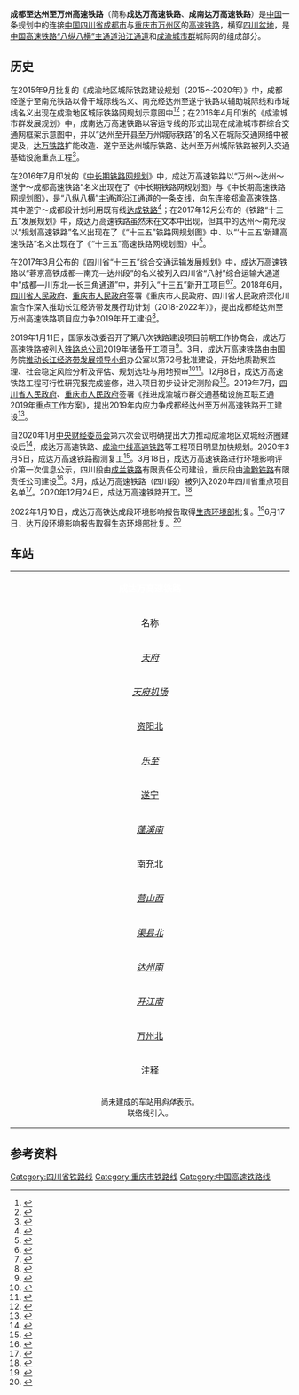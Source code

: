 {{NoteTA
 | G1 = Railway
}}
{{CN Future infrastructure}}
{{Infobox rail system-route
|rail_name=成都至达州至万州高速铁路
|other_name=成达万高速铁路、成南达万高速铁路
|name_bgcolor=
|banner_color=blue
|sec_banner_color=
|image= 
|image_width=
|caption= 
|logo_bgcolor=
|logo_note=
|system_map=
|mapimage_width=
|map_bgcolor=
|locale={{PRC}}[[四川省|四川省]]、[[重庆市|重庆市]]
|service_type=[[高速铁路|高速铁路]]
|status=建设中
|begin_operation=
|end_operation=
|operation_note=
|system_length=466.196[[公里|公里]]（正线）<ref name="kc"/><br>435.76[[公里|公里]]（新建）<ref name="hp"/>
|length_in_operation=
|total_length=
|line_title=路线
|lines= 2（[[复线铁路|复线铁路]]）
|stations=12站
|route_title=
|main_route=
|secondary_route=
|standard=[[中华人民共和国高速铁路|客运专线]]
|main_stations=[[天府站|天府站]]、[[南充北站|南充北站]]、[[达州南站|达州南站]]、[[万州北站|万州北站]]
|ridership=
|fleet_size=
|max_speed=350km/h<ref name="hp"/>
|track_gauge={{标准轨}}
|min_radius= <!--一般7000m，困难5500m-->
|max_grade= 
|distance_between_mainlines= 
|depot=
|operator=[[成都铁路局|成都铁路局]]
|franchise=
|hq=
|key_person=
|website=
|route_map=

}}

'''成都至达州至万州高速铁路'''（简称'''成达万高速铁路'''、'''成南达万高速铁路'''）是[[中国|中国]]一条规划中的连接[[中国|中国]][[四川省|四川省]][[成都市|成都市]]与[[重庆市|重庆市]][[万州区|万州区]]的[[高速铁路|高速铁路]]，横穿[[四川盆地|四川盆地]]，是[[中华人民共和国高速铁路|中国高速铁路]][[“八纵八横”高速铁路主通道|“八纵八横”主通道]][[沿江高铁通道|沿江通道]]和[[成渝城市群|成渝城市群]]城际网的组成部分。
==历史==
在2015年9月批复的《成渝地区城际铁路建设规划（2015～2020年）》中，成都经遂宁至南充铁路以骨干城际线名义、南充经达州至遂宁铁路以辅助城际线和市域线名义出现在成渝地区城际铁路网规划示意图中<ref>{{cite web|title=国家发展改革委关于成渝地区城际铁路建设规划（2015～2020年）的批复（发改基础〔2015〕2124号）|url=https://www.ndrc.gov.cn/xxgk/zcfb/ghwb/201510/t20151013_962170_ext.html|work=[[国家发展改革委|国家发展改革委]]|accessdate=2020-07-29|date=2015-09-21|archive-date=2022-06-25|archive-url=https://web.archive.org/web/20220625062336/https://www.ndrc.gov.cn/xxgk/zcfb/ghwb/201510/t20151013_962170_ext.html}}</ref><ref>{{cite web|title=成渝地区城际铁路网规划示意图|url=https://www.ndrc.gov.cn/xxgk/zcfb/ghwb/201510/W020190905497789017881.pdf|work=[[国家发展改革委|国家发展改革委]]|accessdate=2020-07-29|date=2015-09-21|archive-date=2021-12-13|archive-url=https://web.archive.org/web/20211213070248/https://www.ndrc.gov.cn/xxgk/zcfb/ghwb/201510/W020190905497789017881.pdf|dead-url=no}}</ref>；在2016年4月印发的《成渝城市群发展规划》中，成南达万高速铁路以客运专线的形式出现在成渝城市群综合交通网框架示意图中，并以“达州至开县至万州城际铁路”的名义在城际交通网络中被提及，[[达万铁路|达万铁路]]扩能改造、遂宁至达州城际铁路、达州至万州城际铁路被列入交通基础设施重点工程<ref>{{cite web|title=成渝城市群发展规划|url=https://www.ndrc.gov.cn/fzggw/jgsj/ghs/sjdt/201605/W020191010642895842500.pdf|work=[[国家发展改革委|国家发展改革委]]、[[住房和城乡建设部|住房和城乡建设部]]|accessdate=2020-07-29|date=2016-04-27|archive-date=2021-12-13|archive-url=https://web.archive.org/web/20211213070248/https://www.ndrc.gov.cn/fzggw/jgsj/ghs/sjdt/201605/W020191010642895842500.pdf|dead-url=no}}</ref>。

在2016年7月印发的《[[s:中长期铁路网规划_(2016年)|中长期铁路网规划]]》中，成达万高速铁路以“万州～达州～遂宁～成都高速铁路”名义出现在了《中长期铁路网规划图》与《中长期高速铁路网规划图》，是[[“八纵八横”高速铁路主通道|“八纵八横”主通道]][[沿江高铁通道|沿江通道]]的一条支线，向东连接[[郑渝高速铁路|郑渝高速铁路]]，其中遂宁～成都段计划利用既有线[[达成铁路|达成铁路]]<ref>{{cite web|title=中长期铁路网规划 (2016年)|url=http://www.ndrc.gov.cn/zcfb/zcfbghwb/201607/W020160720563365893147.pdf|work=[[国家发展改革委|国家发展改革委]]、[[中华人民共和国交通运输部|交通运输部]]、[[中国铁路总公司|中国铁路总公司]]|accessdate=2020-07-29|date=2016-07-13|archive-date=2018-08-27|archive-url=https://web.archive.org/web/20180827205732/http://www.ndrc.gov.cn/zcfb/zcfbghwb/201607/W020160720563365893147.pdf|dead-url=yes}}</ref>；在2017年12月公布的《铁路“十三五”发展规划》中，成达万高速铁路虽然未在文本中出现，但其中的达州～南充段以“规划高速铁路”名义出现在了《“十三五”铁路网规划图》中、以“‘十三五’新建高速铁路”名义出现在了《“十三五”高速铁路网规划图》中<ref>{{cite web|title=关于印发《铁路“十三五”发展规划》的通知|url=http://xxgk.mot.gov.cn/jigou/zhghs/201712/t20171201_2976713.html|work=[[国家发展改革委|国家发展改革委]]、[[中华人民共和国交通运输部|交通运输部]]、[[国家铁路局|国家铁路局]]、[[中国铁路总公司|中国铁路总公司]]|accessdate=2020-07-29|date=2017-12-01|archive-date=2020-11-06|archive-url=https://web.archive.org/web/20201106042010/http://xxgk.mot.gov.cn/jigou/zhghs/201712/t20171201_2976713.html|dead-url=no}}</ref>。

在2017年3月公布的《四川省“十三五”综合交通运输发展规划》中，成达万高速铁路以“蓉京高铁成都—南充—达州段”的名义被列入四川省“八射”综合运输大通道中“成都—川东北—长三角通道”中，并列入“十三五”新开工项目<ref>{{cite web|title=四川省人民政府关于印发四川省“十三五”综合交通运输发展规划的通知（川府发〔2017〕20号）|url=http://www.sc.gov.cn/zcwj/xxgk/NewT.aspx?i=20170407083801-524634-00-000|work=[[四川省人民政府|四川省人民政府]]|accessdate=2020-07-29|date=2017-03-31}}{{Dead link}}</ref><ref>{{cite web|title=《四川省“十三五”综合交通运输发展规划》内容解读——访四川省交通运输厅党组成员、副厅长张琪|url=http://www.mot.gov.cn/zxft2017/scssw/index.html|work=[[中华人民共和国交通运输部|交通运输部]]|accessdate=2020-07-29|date=2017-05-19|archive-date=2019-05-25|archive-url=https://web.archive.org/web/20190525174858/http://www.mot.gov.cn/zxft2017/scssw/index.html|dead-url=no}}</ref>。2018年6月，[[四川省人民政府|四川省人民政府]]、[[重庆市人民政府|重庆市人民政府]]签署《重庆市人民政府、四川省人民政府深化川渝合作深入推动长江经济带发展行动计划（2018-2022年）》，提出成都经达州至万州高速铁路项目应力争2019年开工建设<ref>{{cite web|title=深入推动长江经济带发展 川渝深化9个方面合作|url=http://www.sc.gov.cn/10462/10464/10797/2018/6/8/10452699.shtml|work=[[四川省人民政府|四川省人民政府]]|accessdate=2020-07-29|date=2018-06-08}}</ref>。

2019年1月11日，国家发改委召开了第八次铁路建设项目前期工作协商会，成达万高速铁路被列入[[中国铁路总公司|铁路总公司]]2019年储备开工项目<ref>{{cite journal|title=2019年中国铁路总公司开工铁路概况|journal=隧道建设(中英文)|date=2019 |issue=02|ISSN=2096-4498 |pages=210}}</ref>。3月，成达万高速铁路由由国务院[[推动长江经济带发展领导小组|推动长江经济带发展领导小组]]办公室以第72号批准建设，开始地质勘察监理、社会稳定风险分析及评估、规划选址与用地预审<ref>{{cite web|title=重磅！成南达万铁路获得国务院推动长江经济带发展领导小组办公室批准 力争在年内开工|url=https://cbgc.scol.com.cn/news/126964?from=iosapp&app_id=cbgc|work=川报观察|accessdate=2020-07-29|date=2019-03-27}}</ref><ref>{{cite web|title=设计速度350km/h！成都至达州至万州铁路共设车站11个|url=http://scnews.newssc.org/system/20190325/000953070.html|work=四川新闻网|accessdate=2020-07-29|date=2019-03-25}}</ref>。12月8日，成达万高速铁路工程可行性研究报完成鉴修，进入项目初步设计定测阶段<ref>{{cite web|title=成南达万高铁计划6月开工|url=http://www.dazhou.gov.cn/zfxxgk/show.aspx?id=20200305095347-755237-00-000|work=[[达州市人民政府|达州市人民政府]]|accessdate=2020-07-29|date=2020-03-05}}</ref>。2019年7月，[[四川省人民政府|四川省人民政府]]、[[重庆市人民政府|重庆市人民政府]]签署《推进成渝城市群交通基础设施互联互通2019年重点工作方案》，提出2019年内应力争成都经达州至万州高速铁路开工建设<ref>{{cite web|title=年内力争成南达万高铁开工建设|url=http://www.dazhou.gov.cn/articview_20190711095735120.html|work=[[达州市人民政府|达州市人民政府]]|accessdate=2020-07-29|date=2019-07-11}}</ref>。

自2020年1月[[中央财经委员会|中央财经委员会]]第六次会议明确提出大力推动成渝地区双城经济圈建设后<ref>{{cite news|title=习近平主持召开中央财经委员会第六次会议|url=http://www.xinhuanet.com/politics/leaders/2020-01/03/c_1125420604.htm|work=[[新华网|新华网]]|accessdate=2020-07-29|date=2020-01-03|archive-date=2020-08-06|archive-url=https://web.archive.org/web/20200806015637/http://www.xinhuanet.com/politics/leaders/2020-01/03/c_1125420604.htm|dead-url=no}}</ref>，成达万高速铁路、[[成渝中线高速铁路|成渝中线高速铁路]]等工程项目明显加快规划。2020年3月5日，成达万高速铁路勘测复工<ref name="kc">{{cite web|title=国家重点项目成达万高铁勘测复工|url=http://www.dazhou.gov.cn/zfxxgk/show.aspx?id=20200310100859-755237-00-000|work=[[达州市人民政府|达州市人民政府]]|accessdate=2020-07-29|date=2020-03-10|archive-date=2021-12-13|archive-url=https://web.archive.org/web/20211213070324/http://www.dazhou.gov.cn/zfxxgk/show.aspx?id=20200310100859-755237-00-000|dead-url=no}}</ref>。3月18日，成达万高速铁路进行环境影响评价第一次信息公示，四川段由[[成兰铁路|成兰铁路]]有限责任公司建设，重庆段由[[渝黔城际铁路|渝黔铁路]]有限责任公司建设<ref name="hp">{{cite web|title=新建铁路成都至达州至万州铁路项目环境影响评价第一次信息公示|url=http://jtj.cq.gov.cn/zwgk_240/fdzdgknr/gggs/tzgg/202003/t20200318_5988741.html|work=[[重庆市交通局|重庆市交通局]]|accessdate=2020-07-29|date=2020-03-18}}{{Dead link}}</ref>。3月，成达万高速铁路（四川段）被列入2020年四川省重点项目名单<ref>{{cite web|title=2020年全省重点项目名单|url=http://www.sc.gov.cn/10462/10778/10876/2020/3/31/b5f304e99b54452d86c1c42fb22a6d92.shtml|work=[[四川省人民政府|四川省人民政府]]|accessdate=2020-07-29|date=2020-03-31|archive-date=2020-08-09|archive-url=https://web.archive.org/web/20200809052648/http://www.sc.gov.cn/10462/10778/10876/2020/3/31/b5f304e99b54452d86c1c42fb22a6d92.shtml|dead-url=no}}</ref>。2020年12月24日，成达万高速铁路开工。<ref>{{cite web|title=川渝两省市同步举行成达万高速铁路开工动员大会 彭清华在四川会场宣布开工 黄强讲话|url=http://www.sc.gov.cn/10462/c105962/2020/12/24/996369f9ab7547e2bea46b2183ec0299.shtml|work=四川在线|accessdate=2021-08-25|date=2020-12-24|archive-date=2021-08-25|archive-url=https://web.archive.org/web/20210825155258/http://www.sc.gov.cn/10462/c105962/2020/12/24/996369f9ab7547e2bea46b2183ec0299.shtml|dead-url=no}}</ref>

2022年1月10日，成达万高铁达成段环境影响报告取得[[生态环境部|生态环境部]]批复。<ref>{{cite web |title=成达万高铁达成段环境影响报告取得生态环境部批复 |url=http://www.dazhou.gov.cn/news-show-229156.html |website=达州市人民政府 |accessdate=2022-01-14 |date=2022-01-14 |archive-date=2022-01-14 |archive-url=https://web.archive.org/web/20220114064610/http://www.dazhou.gov.cn/news-show-229156.html |dead-url=no }}</ref>6月17日，达万段环境影响报告取得生态环境部批复。<ref>{{cite web |title=关于新建成都至达州至万州铁路达州南（不含）至万州段环境影响报告书的批复 |url=https://www.mee.gov.cn/xxgk2018/xxgk/xxgk11/202206/t20220620_986050.html |website=生态环境部 |accessdate=2022-06-25 |date=2022-06-17 |archive-date=2022-06-25 |archive-url=https://web.archive.org/web/20220625061926/https://www.mee.gov.cn/xxgk2018/xxgk/xxgk11/202206/t20220620_986050.html }}</ref>

==车站==
{| class="wikitable" style="margin:auto; margin-left:auto; margin-right:auto;"
|- align=center bgcolor=blue
| colspan =8 align=center| <font color=white>'''成达万高速铁路'''</font>
|- align=center
! 名称{{ref label|1|1}}
! 中心里程<br />（公里）
! 站间距<br />（公里）
! colspan="3"|行政区
! 规模<ref>{{cite web|title=成达万铁路8站建筑概念设计方案征集信息公告|url=http://www.crecc.com.cn/uploads/kindeditor/file/20200327/成达万铁路8站建筑概念设计方案征集信息公告_2_.doc|work=[[中国铁路经济规划研究院|中国铁路经济规划研究院]]|accessdate=2020-07-29|date=2020-03-25|archive-date=2021-12-13|archive-url=https://web.archive.org/web/20211213070254/http://www.crecc.com.cn/uploads/kindeditor/file/20200327/%E6%88%90%E8%BE%BE%E4%B8%87%E9%93%81%E8%B7%AF8%E7%AB%99%E5%BB%BA%E7%AD%91%E6%A6%82%E5%BF%B5%E8%AE%BE%E8%AE%A1%E6%96%B9%E6%A1%88%E5%BE%81%E9%9B%86%E4%BF%A1%E6%81%AF%E5%85%AC%E5%91%8A_2_.doc|dead-url=no}}</ref>
! 连接铁路
|- align=center
| ''[[天府站|天府]]''
| 0
| -
| rowspan="11" |[[四川省|四川省]]
| rowspan="2"|[[成都市|成都市]]
| [[双流区|双流区]]
| 14台26线
| [[成自高速铁路|成自宜高速铁路]]（在建）
|- align=center
| ''[[天府机场站|天府机场]]''
| {{N/A}}{{ref label|2|2}}
|  rowspan="11" {{unknown}}
| [[简阳市|简阳市]]
|
| [[成自高速铁路|成自宜高速铁路]]（在建）
|- align=center
| [[资阳北站|资阳北]]
| rowspan="9" {{unknown}}
| rowspan="2" | [[资阳市|资阳市]]
| [[雁江区|雁江区]]
|  
| [[成渝客运专线|成渝客运专线]]
|- align=center
| ''[[乐至站|乐至]]''
| [[乐至县|乐至县]]
|  5台12线
| [[成渝中线高速铁路|成渝中线高速铁路]]（规划）
|- align=center
| [[遂宁站|遂宁]]
| rowspan="2" | [[遂宁市|遂宁市]]
| [[船山区|船山区]]
| 2台4线
| [[达成铁路|达成铁路]]（[[遂成铁路|遂成铁路]]）<br>[[遂渝铁路|遂渝铁路]]
|- align=center
| ''[[蓬溪南站|蓬溪南]]''
| [[蓬溪县|蓬溪县]]
| 2台4线
| 
|- align=center
| [[南充北站|南充北]]
| rowspan="2" | [[南充市|南充市]]
| [[顺庆区|顺庆区]]
| 4台8线
| [[兰渝铁路|兰渝铁路]]<br>[[汉巴南铁路|汉巴南铁路]]（规划）
|- align=center
| ''[[营山西站|营山西]]''
| [[营山县|营山县]]
| 2台4线
| 
|- align=center
| ''[[渠县北站|渠县北]]''
| rowspan="3" | [[达州市|达州市]]
| [[渠县|渠县]]
| 2台4线
| 
|- align=center
| ''[[达州南站|达州南]]''
| [[达川区|达川区]]
| 6台15线
| [[西渝高速铁路|西渝高速铁路]]西通道（规划）
|- align=center
| ''[[开江南站|开江南]]''
| [[开江县|开江县]]
| 2台4线
| 
|- align=center
| [[万州北站|万州北]]
| 466.196<ref name="kc"/>
| colspan="2"|[[重庆市|重庆市]]
|[[万州区|万州区]]
| 
| [[渝万城际铁路|渝万城际铁路]]<br>[[郑渝高速铁路|郑渝高速铁路]]（在建）<br>[[西渝高速铁路|西渝高速铁路]]东通道（规划）
|-
! colspan="8" align="center" |注释
|-
| colspan="8" width="650" style="font-size:85%;" | {{note label|1|1}}尚未建成的车站用''斜体''表示。<br>{{note label|2|2}}联络线引入。
|}
==参考资料==
{{reflist|2}} 
{{成达万高速铁路|nocat}}
{{中国高速铁路}}   
   
[[Category:四川省铁路线|Category:四川省铁路线]]
[[Category:重庆市铁路线|Category:重庆市铁路线]]
[[Category:中国高速铁路线|Category:中国高速铁路线]]